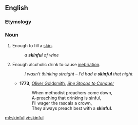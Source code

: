 ==English==

===Etymology===
{{suffix|skin|ful|lang=en}}

===Noun===
{{en-noun|s|skinsful}}

# Enough to fill a [[skin]].
#: ''a '''skinful''' of wine''
# {{context|colloquial|lang=en}} Enough alcoholic drink to cause [[inebriation]].
#: ''I wasn't thinking straight &ndash; I'd had a '''skinful''' that night.''
#*'''1773''', [[w:Oliver Goldsmith|Oliver Goldsmith]], ''[[s:She Stoops to Conquer|She Stoops to Conquer]]''
#*: When methodist preachers come down,
#*:  A-preaching that drinking is sinful,
#*:  I'll wager the rascals a crown,
#*:  They always preach best with a '''skinful'''.

[[ml:skinful]]
[[vi:skinful]]